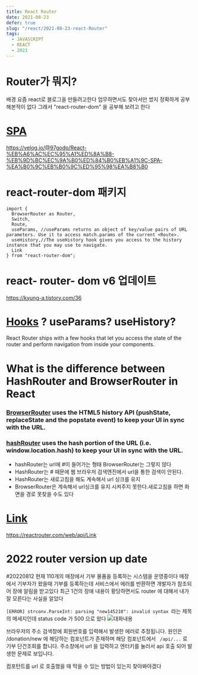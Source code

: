 ```yaml
---
title: React Router
date: 2021-08-23
defer: true
slug: "/react/2021-08-23-react-Router"
tags:
  - JAVASCRIPT
  - REACT
  - 2021
---
```


# Router가 뭐지?

배경 요즘 react로 블로그을 만들려고한다
업무하면서도 찾아서만 썼지
정확하게 공부해본적이 없다
그래서
"react-router-dom"
을 공부해 보려고 한다

# [SPA](https://react.vlpt.us/react-router/)
https://velog.io/@97godo/React-%EB%A6%AC%EC%95%A1%ED%8A%B8-%EB%9D%BC%EC%9A%B0%ED%84%B0%EB%A1%9C-SPA-%EA%B0%9C%EB%B0%9C%ED%95%98%EA%B8%B0


# react-router-dom 패키지

```
import {
  BrowserRouter as Router,
  Switch,
  Route,
  useParams, //useParams returns an object of key/value pairs of URL parameters. Use it to access match.params of the current <Route>.
  useHistory,//The useHistory hook gives you access to the history instance that you may use to navigate.
  Link
} from "react-router-dom";
```

# react- router- dom  v6  업데이트
https://kyung-a.tistory.com/36

# [Hooks](https://reactrouter.com/web/api/Hooks) ? useParams? useHistory?
React Router ships with a few hooks that let you access the state of the router and perform navigation from inside your components.



# What is the difference between HashRouter and BrowserRouter in React
### [BrowserRouter](https://reactrouter.com/web/api/BrowserRouter) uses the HTML5 history API (pushState, replaceState and the popstate event) to keep your UI in sync with the URL.                                                                
### [hashRouter](https://reactrouter.com/web/api/HashRouter)  uses the hash portion of the URL (i.e. window.location.hash) to keep your UI in sync with the URL.
* hashRouter는 url에 #이 들어가는 형태 BrowserRouter는 그렇지 않다
* HashRouter는 # 때문에 웹 브라우저 검색엔진에서 url을 통한 검색이 안된다.
* HashRouter는 새로고침을 해도 계속해서 url 싱크를 유지 
* BrowserRouter은 계속해서 url싱크를 유지 시켜주지 못한다.새로고침을 하면 화면을 경로 못찾을 수도 있다

# [Link](https://reactrouter.com/web/api/Link)
https://reactrouter.com/web/api/Link

# 2022 router version up date

#20220812
현재 110개의 매장에서 기부 물품을 등록하는 시스템을 운영중이다
매장에서 기부자가 왔을때 기부를 등록하는데 서비스에서 에러를 반환하면 개발자가 참조되어 장애 알림을 받고있다
최근 1건의 장애 내용이 황당하면서도 router 에 대해서 내가 잘 모른다는 사실을 알았다

`[ERROR] strconv.ParseInt: parsing "new145210": invalid syntax `라는 제목의 메세지인데
status code 가 500 으로 왔다
![대화내용](./chat.JPG)

브라우저의 주소 검색창에 회원번호를 입력해서 발생한 에러로 추정됩니다.
원인은
/donation/new 에 해당하는 컴포넌트가 존재하며
해당 컴포넌트에서 ` /api/...` 로 기부 단건조회를 합니다.
주소창에서 url 을 입력하고 엔터키를 눌러서 api 호출 되어 발생한 문제로 보입니다.

컴포턴트를 url 로 호출했을 때 막을 수 있는 방법이 있는지 찾아봐야겠다